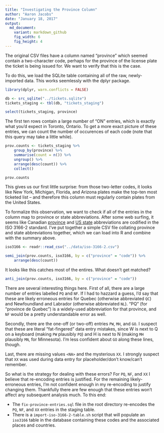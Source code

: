 ```yaml
---
title: "Investigating the Province Column"
author: "Aaron Jacobs"
date: "January 18, 2017"
output:
  md_document:
    variant: markdown_github
    fig_width: 6
    fig_height: 4
---
```


The original CSV files have a column named "province" which seemed contain a
two-character code, perhaps for the province of the license plate the ticket is
being issued for. We want to verify that this is the case.

To do this, we load the SQLite table containing all of the raw, newly-imported
data. This works seemlessly with the dplyr package.

```r
library(dplyr, warn.conflicts = FALSE)

db <- src_sqlite("../tickets.sqlite")
tickets_staging <- tbl(db, "tickets_staging")

select(tickets_staging, province)
```

The first ten rows contain a large number of "ON" entries, which is exactly what
you'd expect in Toronto, Ontario. To get a more exact picture of these entries,
we can count the number of occurences of each code (note that this query may
take a little while).

```r
prov.counts <- tickets_staging %>%
    group_by(province) %>%
    summarise(count = n()) %>%
    ungroup() %>%
    arrange(desc(count)) %>%
    collect()

prov.counts
```

This gives us our first little surprise: from those two-letter codes, it looks
like New York, Michigan, Florida, and Arizona plates make the top-ten most
ticketed list -- and therefore this column must regularly contain plates from
the United States.

To formalize this observation, we want to check if all of the entries in the
column map to province or state abbreviations. After some web surfing, it seems
like Canadian [province](https://en.wikipedia.org/wiki/ISO_3166-2:CA)
and [US state](https://en.wikipedia.org/wiki/ISO_3166-2:US) abbreviations are
codified in the ISO 3166-2 standard. I've put together a simple CSV file
collating province and state abbreviations together, which we can load into R
and combine with the summary above.

```r
iso3166 <- readr::read_csv("../data/iso-3166-2.csv")

semi_join(prov.counts, iso3166, by = c("province" = "code")) %>%
    arrange(desc(count))
```

It looks like this catches most of the entires. What doesn't get matched?

```r
anti_join(prov.counts, iso3166, by = c("province" = "code"))
```

There are several interesting things here. First of all, there are a large
number of entries labelled `PQ` and `NF`. If I had to hazzard a guess, I'd say
that these are likely erroneous entries for Quebec (otherwise abbreviated `QC`)
and Newfoundland and Labrador (otherwise abbreviated `NL`). "PQ" (for "province
de Quebec") is a widely-used abbreviation for that province, and `NF` would be a
pretty understandable error as well.

Secondly, there are the one-off (or two-off) entries `PW`, `MH`, and `GO`. I
suspect that these are literal "fat-fingered" data entry mistakes, since W is
next to Q on a keyboard (making `PW` plausibly `PQ`) and H is next to N (making
`MH` plausibly `MN`, for Minnesota). I'm less confident about `GO` along these
lines, though.

Last, there are missing values `<NA>` and the mysterious `XX`. I strongly
suspect that `XX` was used during data entry for placeholder/don't know/can't
remember.

So what is the strategy for dealing with these errors? For `PQ`, `NF`, and `XX`
I believe that re-encoding entries is justified. For the remaining
likely-erroneous entries, I'm not confident enough in my re-encoding to justify
changing them. Thankfully there are few enough that these entries won't affect
any subsequent analysis much. To this end:

- The `fix-province-entries.sql` file in the root directory re-encodes the `PQ`,
  `NF`, and `XX` entries in the staging table.
- There is a `import-iso-3166-2-table.sh` script that will populate an `iso3166`
  table in the database containing these codes and the associated places and
  countries.
